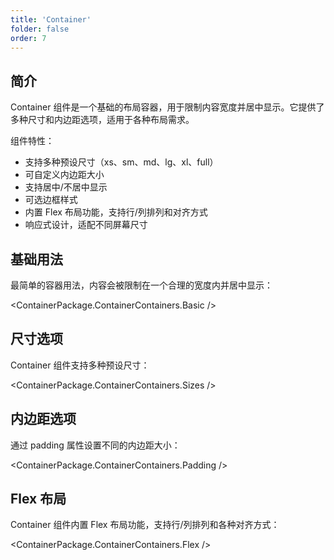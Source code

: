 ```yaml
---
title: 'Container'
folder: false
order: 7
---
```



## 简介

Container 组件是一个基础的布局容器，用于限制内容宽度并居中显示。它提供了多种尺寸和内边距选项，适用于各种布局需求。

组件特性：

- 支持多种预设尺寸（xs、sm、md、lg、xl、full）
- 可自定义内边距大小
- 支持居中/不居中显示
- 可选边框样式
- 内置 Flex 布局功能，支持行/列排列和对齐方式
- 响应式设计，适配不同屏幕尺寸

## 基础用法

最简单的容器用法，内容会被限制在一个合理的宽度内并居中显示：

<ContainerPackage.ContainerContainers.Basic />

## 尺寸选项

Container 组件支持多种预设尺寸：

<ContainerPackage.ContainerContainers.Sizes />

## 内边距选项

通过 padding 属性设置不同的内边距大小：

<ContainerPackage.ContainerContainers.Padding />

## Flex 布局

Container 组件内置 Flex 布局功能，支持行/列排列和各种对齐方式：

<ContainerPackage.ContainerContainers.Flex />
